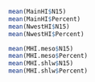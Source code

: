 ```r
mean(MainHI$N15)
mean(MainHI$Percent)
mean(NwestHI$N15)
mean(NwestHI$Percent)
```

```r
mean(MHI.meso$N15)
mean(MHI.meso$Percent)
mean(MHI.shlw$N15)
mean(MHI.shlw$Percent)
```

